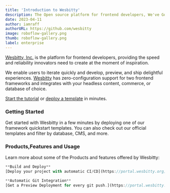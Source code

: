 ```yaml
---
title: 'Introduction to Wesbitty'
description: The Open source platform for frontend developers, We've Got Your WishList.
date: 2023-04-11
author: iamraff
authorURL: https://github.com/wesbitty
image: roboflow-gallery.png
thumb: roboflow-gallery.png
label: enterprise
---
```


[Wesbitty, Inc.](https://wesbitty.org) is the platform for frontend developers, providing the speed and reliability innovators need to create at the moment of inspiration.

We enable users to iterate quickly and develop, preview, and ship delightful experiences. [Wesbitty](https://wesbitty.org) has zero-configuration support for two frontend frameworks and integrates with your headless content, commerce, or database of choice.

[Start the tutorial](https://wesbitty.org/playground) or [deploy a template](https://portal.wesbitty.org) in minutes.

### Getting Started

Get started with Wesbitty in a few minutes by deploying one of our framework quickstart templates. You can also check out our official templates and filter by database, CMS, and more.

### Products,Features and Usage

Learn more about some of the Products and features offered by Wesbitty:

```js hideCopy
**Build and Deploy**
[Deploy your project with automatic CI/CD](https://portal.wesbitty.org)
```

```js hideCopy
**Automatic Git Integration**
[Get a Preview Deployment for every git push.](https://portal.wesbitty.org)
```
